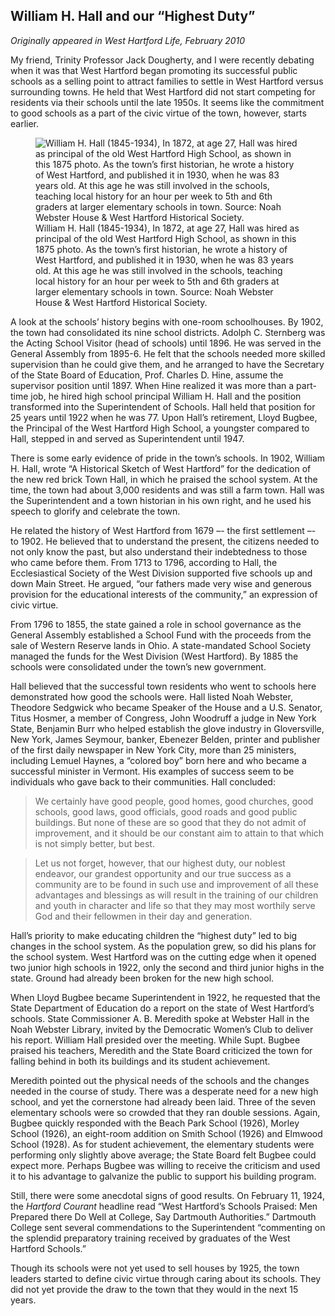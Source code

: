 ## William H. Hall and our “Highest Duty” {-}

*Originally appeared in West Hartford Life, February 2010*

My friend, Trinity Professor Jack Dougherty, and I were recently debating when it was that West Hartford began promoting its successful public schools as a selling point to attract families to settle in West Hartford versus surrounding towns. He held that West Hartford did not start competing for residents via their schools until the late 1950s. It seems like the commitment to good schools as a part of the civic virtue of the town, however, starts earlier.

![William H. Hall (1845-1934), In 1872, at age 27, Hall was hired as principal of the old West Hartford High School, as shown in this 1875 photo. As the town's first historian, he wrote a history of West Hartford, and published it in 1930, when he was 83 years old. At this age he was still involved in the schools, teaching local history for an hour per week to 5th and 6th graders at larger elementary schools in town. Source: Noah Webster House & West Hartford Historical Society.](images/07-hall-web.jpg)

A look at the schools’ history begins with one-room schoolhouses. By 1902, the town had consolidated its nine school districts. Adolph C. Sternberg was the Acting School Visitor (head of schools) until 1896. He was served in the General Assembly from 1895-6. He felt that the schools needed more skilled supervision than he could give them, and he arranged to have the Secretary of the State Board of Education, Prof. Charles D. Hine, assume the supervisor position until 1897. When Hine realized it was more than a part-time job, he hired high school principal William H. Hall and the position transformed into the Superintendent of Schools. Hall held that position for 25 years until 1922 when he was 77. Upon Hall’s retirement, Lloyd Bugbee, the Principal of the West Hartford High School, a youngster compared to Hall, stepped in and served as Superintendent until 1947.

There is some early evidence of pride in the town’s schools. In 1902, William H. Hall, wrote “A Historical Sketch of West Hartford” for the dedication of the new red brick Town Hall, in which he praised the school system. At the time, the town had about 3,000 residents and was still a farm town. Hall was the Superintendent and a town historian in his own right, and he used his speech to glorify and celebrate the town.

He related the history of West Hartford from 1679 –- the first settlement –- to 1902. He believed that to understand the present, the citizens needed to not only know the past, but also understand their indebtedness to those who came before them. From 1713 to 1796, according to Hall, the Ecclesiastical Society of the West Division supported five schools up and down Main Street. He argued, “our fathers made very wise and generous provision for the educational interests of the community,” an expression of civic virtue.

From 1796 to 1855, the state gained a role in school governance as the General Assembly established a School Fund with the proceeds from the sale of Western Reserve lands in Ohio. A state-mandated School Society managed the funds for the West Division (West Hartford). By 1885 the schools were consolidated under the town’s new government.

Hall believed that the successful town residents who went to schools here demonstrated how good the schools were. Hall listed Noah Webster, Theodore Sedgwick who became Speaker of the House and a U.S. Senator, Titus Hosmer, a member of Congress, John Woodruff a judge in New York State, Benjamin Burr who helped establish the glove industry in Gloversville, New York, James Seymour, banker, Ebenezer Belden, printer and publisher of the first daily newspaper in New York City, more than 25 ministers, including Lemuel Haynes, a “colored boy” born here and who became a successful minister in Vermont. His examples of success seem to be individuals who gave back to their communities. Hall concluded:

> We certainly have good people, good homes, good churches, good schools, good laws, good officials, good roads and good public buildings. But none of these are so good that they do not admit of improvement, and it should be our constant aim to attain to that which is not simply better, but best.

> Let us not forget, however, that our highest duty, our noblest endeavor, our grandest opportunity and our true success as a community are to be found in such use and improvement of all these advantages and blessings as will result in the training of our children and youth in character and life so that they may most worthily serve God and their fellowmen in their day and generation.

Hall’s priority to make educating children the “highest duty” led to big changes in the school system. As the population grew, so did his plans for the school system. West Hartford was on the cutting edge when it opened two junior high schools in 1922, only the second and third junior highs in the state. Ground had already been broken for the new high school.

When Lloyd Bugbee became Superintendent in 1922, he requested that the State Department of Education do a report on the state of West Hartford’s schools. State Commissioner A. B. Meredith spoke at Webster Hall in the Noah Webster Library, invited by the Democratic Women’s Club to deliver his report. William Hall presided over the meeting. While Supt. Bugbee praised his teachers, Meredith and the State Board criticized the town for falling behind in both its buildings and its student achievement.

Meredith pointed out the physical needs of the schools and the changes needed in the course of study. There was a desperate need for a new high school, and yet the cornerstone had already been laid. Three of the seven elementary schools were so crowded that they ran double sessions. Again, Bugbee quickly responded with the Beach Park School (1926), Morley School (1926), an eight-room addition on Smith School (1926) and Elmwood School (1928). As for student achievement, the elementary students were performing only slightly above average; the State Board felt Bugbee could expect more. Perhaps Bugbee was willing to receive the criticism and used it to his advantage to galvanize the public to support his building program.

Still, there were some anecdotal signs of good results. On February 11, 1924, the *Hartford Courant* headline read “West Hartford’s Schools Praised: Men Prepared there Do Well at College, Say Dartmouth Authorities.” Dartmouth College sent several commendations to the Superintendent “commenting on the splendid preparatory training received by graduates of the West Hartford Schools.”

Though its schools were not yet used to sell houses by 1925, the town leaders started to define civic virtue through caring about its schools. They did not yet provide the draw to the town that they would in the next 15 years.
